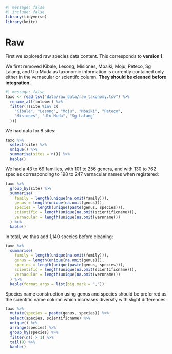 ```r
#| message: false
#| include: false
library(tidyverse)
library(knitr)
```

# Raw {.unnumbered}

First we explored raw species data content. This corresponds to **version 1**.

We first removed Kibale, Lesong, Misiones, Mbaiki, Moju, Peteco, Sg Lalang, and Ulu Muda as taxonomic information is currently contained only either in the vernacular or scientifc column. **They should be cleaned before integration.**

```r
#| message: false
taxo <- read_tsv("data/raw_data/raw_taxonomy.tsv") %>%
  rename_all(tolower) %>%
  filter(!(site %in% c(
    "Kibale", "Lesong", "Moju", "Mbaiki", "Peteco",
    "Misiones", "Ulu Muda", "Sg Lalang"
  )))
```

We had data for 8 sites:

```r
taxo %>%
  select(site) %>%
  unique() %>%
  summarise(sites = n()) %>%
  kable()
```

We had a 43 to 69 families, with 101 to 256 genera, and with 130 to 762 species corresponding to 198 to 247 vernacular names when registered:

```r
taxo %>%
  group_by(site) %>%
  summarise(
    family = length(unique(na.omit(family))),
    genus = length(unique(na.omit(genus))),
    species = length(unique(paste(genus, species))),
    scientific = length(unique(na.omit(scientificname))),
    vernacular = length(unique(na.omit(vernname)))
  ) %>%
  kable()
```

In total, we thus add 1,140 species before cleaning:

```r
taxo %>%
  summarise(
    family = length(unique(na.omit(family))),
    genus = length(unique(na.omit(genus))),
    species = length(unique(paste(genus, species))),
    scientific = length(unique(na.omit(scientificname))),
    vernacular = length(unique(na.omit(vernname)))
  ) %>%
  kable(format.args = list(big.mark = ","))
```

Species name construction using genus and species should be preferred as the scientific name column which increases diversity with slight differences:

```r
taxo %>%
  mutate(species = paste(genus, species)) %>%
  select(species, scientificname) %>%
  unique() %>%
  arrange(species) %>%
  group_by(species) %>%
  filter(n() > 1) %>%
  tail(9) %>%
  kable()
```
